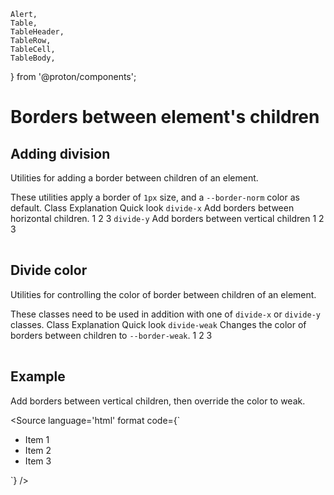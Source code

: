     Alert,
    Table,
    TableHeader,
    TableRow,
    TableCell,
    TableBody,
} from '@proton/components';

<Meta title={getTitle(__filename)} />

# Borders between element's children

## Adding division

Utilities for adding a border between children of an element.

<Alert type="info">
    These utilities apply a border of <code>1px</code> size, and a <code>--border-norm</code> color as default.
</Alert>

<Table className="color-norm">
    <TableHeader>
        <TableRow>
            <TableCell type="header">
                Class
            </TableCell>
            <TableCell type="header">
                Explanation
            </TableCell>
            <TableCell type="header" className="text-right">
                Quick look
            </TableCell>
        </TableRow>
    </TableHeader>
    <TableBody>
        <TableRow>
            <TableCell>
                <code>divide-x</code>
            </TableCell>
            <TableCell>
                Add borders between horizontal children.
            </TableCell>
            <TableCell className="text-right">
                <span className="inline-flex divide-x">
                    <span className="px0-5 py0-25">1</span>
                    <span className="px0-5 py0-25">2</span>
                    <span className="px0-5 py0-25">3</span>
                </span>
            </TableCell>
        </TableRow>
        <TableRow>
            <TableCell>
                <code>divide-y</code>
            </TableCell>
            <TableCell>
                Add borders between vertical children
            </TableCell>
            <TableCell className="text-right">
                <span className="inline-flex w50p text-center flex-column divide-y">
                    <span className="px0-5 py0-25">1</span>
                    <span className="px0-5 py0-25">2</span>
                    <span className="px0-5 py0-25">3</span>
                </span>
            </TableCell>
        </TableRow>
    </TableBody>
</Table>

## Divide color

Utilities for controlling the color of border between children of an element.

<Alert type="info">
    These classes need to be used in addition with one of <code>divide-x</code> or <code>divide-y</code> classes.
</Alert>

<Table className="color-norm">
    <TableHeader>
        <TableRow>
            <TableCell type="header">
                Class
            </TableCell>
            <TableCell type="header">
                Explanation
            </TableCell>
            <TableCell type="header" className="text-right">
                Quick look
            </TableCell>
        </TableRow>
    </TableHeader>
    <TableBody>
        <TableRow>
            <TableCell>
                <code>divide-weak</code>
            </TableCell>
            <TableCell>
                Changes the color of borders between children to <code>--border-weak</code>.
            </TableCell>
            <TableCell className="text-right">
                <span className="inline-flex divide-x divide-weak">
                    <span className="px0-5 py0-25">1</span>
                    <span className="px0-5 py0-25">2</span>
                    <span className="px0-5 py0-25">3</span>
                </span>
            </TableCell>
        </TableRow>
    </TableBody>
</Table>

## Example

Add borders between vertical children, then override the color to weak.

<Source
    language='html'
    format
    code={`
<ul className="divide-y divide-weak">
    <li>Item 1</li>
    <li>Item 2</li>
    <li>Item 3</li>
</ul>
`}
/>
